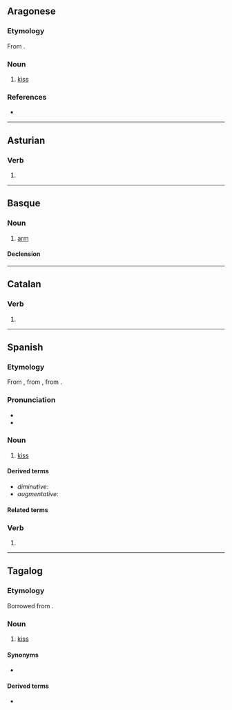 {{also|besó|běšo}}
==Aragonese==

===Etymology===
From {{inh|an|la|basium}}.

===Noun===
{{an-noun|m|besos}}

# [[kiss]]

===References===
* {{R:DBLA}}

----

==Asturian==

===Verb===
{{ast-verb form}}

# {{inflection of|besar||1|s|pres|ind|lang=ast}}

----

==Basque==

===Noun===
{{eu-noun}}

# [[arm]]

====Declension====
{{eu-decl-inanim noun|av=1|kv=1}}

----

==Catalan==

===Verb===
{{head|ca|verb form}}

# {{ca-verb form of|p=1|n=sg|t=pres|m=ind|besar}}

----

==Spanish==

===Etymology===
From {{inh|es|osp|-}}, from {{inh|es|VL.||*baisum}}, from {{inh|es|la|bāsium}}.

===Pronunciation===
* {{es-IPA}}
* {{hyph|be|so|lang=es}}

===Noun===
{{es-noun|m}}

# [[kiss]]

====Derived terms====
* ''diminutive'': '''{{l|es|besito}}'''
* ''augmentative'': '''{{l|es|besote}}'''

====Related terms====
{{rel3
|besar
|besucar
|besuquear
|lang=es}}

===Verb===
{{head|es|verb form}}

# {{es-verb form of|ending=ar|mood=indicative|tense=present|pers=1|number=singular|besar}}

----

==Tagalog==

===Etymology===
Borrowed from {{bor|tl|es|beso}}.

===Noun===
{{head|tl|noun}}

# [[kiss]]

====Synonyms====
* {{l|tl|halik}}

====Derived terms====
* {{l|tl|bumeso}}
